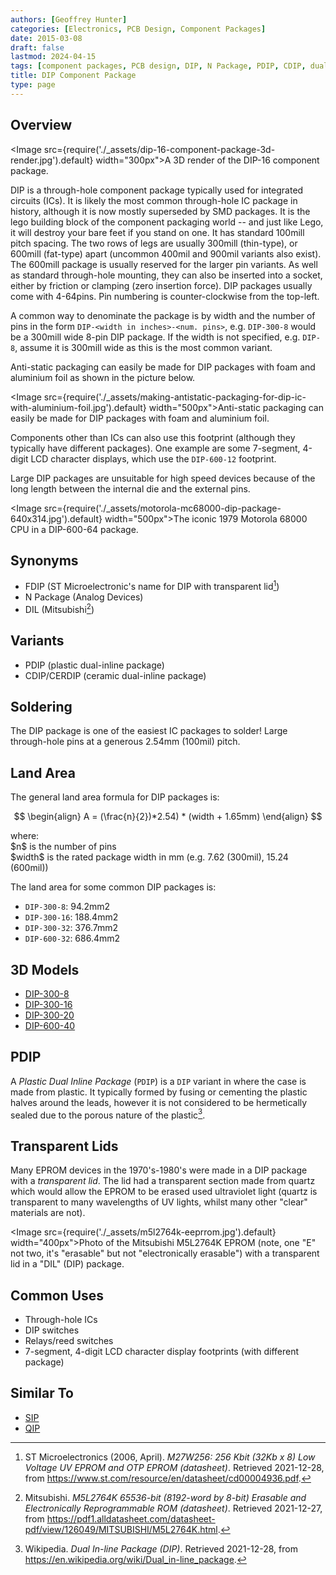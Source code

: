 ```yaml
---
authors: [Geoffrey Hunter]
categories: [Electronics, PCB Design, Component Packages]
date: 2015-03-08
draft: false
lastmod: 2024-04-15
tags: [component packages, PCB design, DIP, N Package, PDIP, CDIP, dual inline package]
title: DIP Component Package
type: page
---
```


## Overview

<Image src={require('./_assets/dip-16-component-package-3d-render.jpg').default} width="300px">A 3D render of the DIP-16 component package.</Image>

DIP is a through-hole component package typically used for integrated circuits (ICs). It is likely the most common through-hole IC package in history, although it is now mostly superseded by SMD packages. It is the lego building block of the component packaging world -- and just like Lego, it will destroy your bare feet if you stand on one. It has standard 100mill pitch spacing. The two rows of legs are usually 300mill (thin-type), or 600mill (fat-type) apart (uncommon 400mil and 900mil variants also exist). The 600mill package is usually reserved for the larger pin variants. As well as standard through-hole mounting, they can also be inserted into a socket, either by friction or clamping (zero insertion force). DIP packages usually come with 4-64pins. Pin numbering is counter-clockwise from the top-left.

A common way to denominate the package is by width and the number of pins in the form `DIP-<width in inches>-<num. pins>`, e.g. `DIP-300-8` would be a 300mill wide 8-pin DIP package. If the width is not specified, e.g. `DIP-8`, assume it is 300mill wide as this is the most common variant.

Anti-static packaging can easily be made for DIP packages with foam and aluminium foil as shown in the picture below.

<Image src={require('./_assets/making-antistatic-packaging-for-dip-ic-with-aluminium-foil.jpg').default} width="500px">Anti-static packaging can easily be made for DIP packages with foam and aluminium foil.</Image>

Components other than ICs can also use this footprint (although they typically have different packages). One example are some 7-segment, 4-digit LCD character displays, which use the `DIP-600-12` footprint.

Large DIP packages are unsuitable for high speed devices because of the long length between the internal die and the external pins.

<Image src={require('./_assets/motorola-mc68000-dip-package-640x314.jpg').default} width="500px">The iconic 1979 Motorola 68000 CPU in a DIP-600-64 package.</Image>

## Synonyms

* FDIP (ST Microelectronic's name for DIP with transparent lid[^bib-st-m27w256])
* N Package (Analog Devices)
* DIL (Mitsubishi[^bib-mitsubishi-m5l2764k-ds])

## Variants

* PDIP (plastic dual-inline package)
* CDIP/CERDIP (ceramic dual-inline package)

## Soldering

The DIP package is one of the easiest IC packages to solder! Large through-hole pins at a generous 2.54mm (100mil) pitch. 

## Land Area

The general land area formula for DIP packages is:

$$
\begin{align}
A = (\frac{n}{2})*2.54) * (width + 1.65mm)
\end{align}
$$

<p class="centered">
where:<br/>
$n$ is the number of pins<br/>
$width$ is the rated package width in mm (e.g.  7.62 (300mil), 15.24 (600mil))<br/>
</p>

The land area for some common DIP packages is:

* `DIP-300-8`: 94.2mm2
* `DIP-300-16`: 188.4mm2
* `DIP-300-32`: 376.7mm2
* `DIP-600-32`: 686.4mm2  

## 3D Models

* [DIP-300-8](http://www.3dcontentcentral.com/download-model.aspx?catalogid=1023&amp;id=79)
* [DIP-300-16](http://www.3dcontentcentral.com/download-model.aspx?catalogid=1023&amp;id=71)
* [DIP-300-20](http://www.3dcontentcentral.com/download-model.aspx?catalogid=171&amp;id=71043)
* [DIP-600-40](http://www.3dcontentcentral.com/download-model.aspx?catalogid=171&amp;id=95319)

## PDIP

A _Plastic Dual Inline Package_ (`PDIP`) is a `DIP` variant in where the case is made from plastic. It typically formed by fusing or cementing the plastic halves around the leads, however it is not considered to be hermetically sealed due to the porous nature of the plastic[^bib-wikipedia-dip].

## Transparent Lids

Many EPROM devices in the 1970's-1980's were made in a DIP package with a _transparent lid_. The lid had a transparent section made from quartz which would allow the EPROM to be erased used ultraviolet light (quartz is transparent to many wavelengths of UV lights, whilst many other "clear" materials are not).

<Image src={require('./_assets/m5l2764k-eeprrom.jpg').default} width="400px">Photo of the Mitsubishi M5L2764K EPROM (note, one \"E\" not two, it's \"erasable\" but not \"electronically erasable\") with a transparent lid in a \"DIL\" (DIP) package.</Image>

## Common Uses

* Through-hole ICs
* DIP switches
* Relays/reed switches
* 7-segment, 4-digit LCD character display footprints (with different package)

## Similar To

* [SIP](../sip-component-package)
* [QIP](../qip-component-package)

[^bib-wikipedia-dip]: Wikipedia. _Dual In-line Package (DIP)_. Retrieved 2021-12-28, from https://en.wikipedia.org/wiki/Dual_in-line_package.
[^bib-mitsubishi-m5l2764k-ds]: Mitsubishi. _M5L2764K 65536-bit (8192-word by 8-bit) Erasable and Electronically Reprogrammable ROM (datasheet)_. Retrieved 2021-12-27, from https://pdf1.alldatasheet.com/datasheet-pdf/view/126049/MITSUBISHI/M5L2764K.html.
[^bib-st-m27w256]: ST Microelectronics (2006, April). _M27W256: 256 Kbit (32Kb x 8) Low Voltage UV EPROM and OTP EPROM (datasheet)_. Retrieved 2021-12-28, from https://www.st.com/resource/en/datasheet/cd00004936.pdf. 
